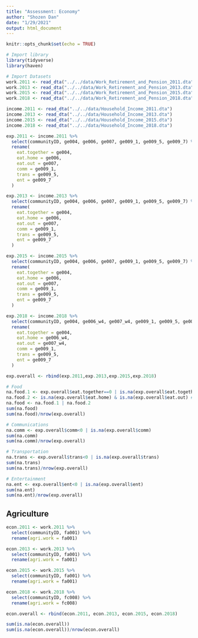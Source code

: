 ```yaml
---
title: "Assessment: Economy"
author: "Shozen Dan"
date: "1/29/2021"
output: html_document
---
```


```r
knitr::opts_chunk$set(echo = TRUE)
```

```r
# Import library
library(tidyverse)
library(haven)
```

```r
# Import Datasets
work.2011 <- read_dta("../../data/Work_Retirement_and_Pension_2011.dta")
work.2013 <- read_dta("../../data/Work_Retirement_and_Pension_2013.dta")
work.2015 <- read_dta("../../data/Work_Retirement_and_Pension_2015.dta")
work.2018 <- read_dta("../../data/Work_Retirement_and_Pension_2018.dta")

income.2011 <- read_dta("../../data/Household_Income_2011.dta")
income.2013 <- read_dta("../../data/Household_Income_2013.dta")
income.2015 <- read_dta("../../data/Household_Income_2015.dta")
income.2018 <- read_dta("../../data/Household_Income_2018.dta")
```

```r
exp.2011 <- income.2011 %>% 
  select(communityID, ge004, ge006, ge007, ge009_1, ge009_5, ge009_7) %>%
  rename(
    eat.together = ge004,
    eat.home = ge006,
    eat.out = ge007,
    comm = ge009_1,
    trans = ge009_5,
    ent = ge009_7
  )

exp.2013 <- income.2013 %>% 
  select(communityID, ge004, ge006, ge007, ge009_1, ge009_5, ge009_7) %>% 
  rename(
    eat.together = ge004,
    eat.home = ge006,
    eat.out = ge007,
    comm = ge009_1,
    trans = ge009_5,
    ent = ge009_7
  )

exp.2015 <- income.2015 %>% 
  select(communityID, ge004, ge006, ge007, ge009_1, ge009_5, ge009_7) %>% 
  rename(
    eat.together = ge004,
    eat.home = ge006,
    eat.out = ge007,
    comm = ge009_1,
    trans = ge009_5,
    ent = ge009_7
  )

exp.2018 <- income.2018 %>% 
  select(communityID, ge004, ge006_w4, ge007_w4, ge009_1, ge009_5, ge009_7) %>% 
  rename(
    eat.together = ge004,
    eat.home = ge006_w4,
    eat.out = ge007_w4,
    comm = ge009_1,
    trans = ge009_5,
    ent = ge009_7
  )

exp.overall <- rbind(exp.2011,exp.2013,exp.2015,exp.2018)

# Food
na.food.1 <- exp.overall$eat.together==0 | is.na(exp.overall$eat.together) # denominator
na.food.2 <- is.na(exp.overall$eat.home) & is.na(exp.overall$eat.out) # numerator
na.food <- na.food.1 | na.food.2
sum(na.food)
sum(na.food)/nrow(exp.overall)

# Communications
na.comm <- exp.overall$comm<0 | is.na(exp.overall$comm)
sum(na.comm)
sum(na.comm)/nrow(exp.overall)

# Transportation
na.trans <- exp.overall$trans<0 | is.na(exp.overall$trans)
sum(na.trans)
sum(na.trans)/nrow(exp.overall)

# Entertainment
na.ent <- exp.overall$ent<0 | is.na(exp.overall$ent)
sum(na.ent)
sum(na.ent)/nrow(exp.overall)
```

## Agriculture
```r
econ.2011 <- work.2011 %>% 
  select(communityID, fa001) %>% 
  rename(agri.work = fa001)

econ.2013 <- work.2013 %>% 
  select(communityID, fa001) %>% 
  rename(agri.work = fa001)

econ.2015 <- work.2015 %>% 
  select(communityID, fa001) %>% 
  rename(agri.work = fa001)

econ.2018 <- work.2018 %>% 
  select(communityID, fc008) %>% 
  rename(agri.work = fc008)

econ.overall <- rbind(econ.2011, econ.2013, econ.2015, econ.2018)

sum(is.na(econ.overall))
sum(is.na(econ.overall))/nrow(econ.overall)
```

